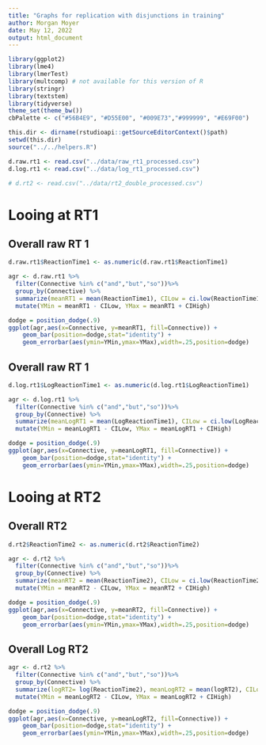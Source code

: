 ```yaml
---
title: "Graphs for replication with disjunctions in training"
author: Morgan Moyer
date: May 12, 2022
output: html_document
---
```


```r
library(ggplot2)
library(lme4)
library(lmerTest)
library(multcomp) # not available for this version of R
library(stringr)
library(textstem)
library(tidyverse)
theme_set(theme_bw())
cbPalette <- c("#56B4E9", "#D55E00", "#009E73","#999999", "#E69F00")


```


```r
this.dir <- dirname(rstudioapi::getSourceEditorContext()$path)
setwd(this.dir)
source("../../helpers.R")

d.raw.rt1 <- read.csv("../data/raw_rt1_processed.csv")
d.log.rt1 <- read.csv("../data/log_rt1_processed.csv")

# d.rt2 <- read.csv("../data/rt2_double_processed.csv")
```

# Looing at RT1

## Overall raw RT 1
```r
d.raw.rt1$ReactionTime1 <- as.numeric(d.raw.rt1$ReactionTime1)

agr <- d.raw.rt1 %>%
  filter(Connective %in% c("and","but","so"))%>% 
  group_by(Connective) %>%
  summarize(meanRT1 = mean(ReactionTime1), CILow = ci.low(ReactionTime1), CIHigh = ci.high(ReactionTime1)) %>% 
  mutate(YMin = meanRT1 - CILow, YMax = meanRT1 + CIHigh)

dodge = position_dodge(.9)
ggplot(agr,aes(x=Connective, y=meanRT1, fill=Connective)) +
    geom_bar(position=dodge,stat="identity") +
    geom_errorbar(aes(ymin=YMin,ymax=YMax),width=.25,position=dodge)
```


## Overall raw RT 1
```r
d.log.rt1$LogReactionTime1 <- as.numeric(d.log.rt1$LogReactionTime1)

agr <- d.log.rt1 %>%
  filter(Connective %in% c("and","but","so"))%>% 
  group_by(Connective) %>%
  summarize(meanLogRT1 = mean(LogReactionTime1), CILow = ci.low(LogReactionTime1), CIHigh = ci.high(LogReactionTime1)) %>% 
  mutate(YMin = meanLogRT1 - CILow, YMax = meanLogRT1 + CIHigh)

dodge = position_dodge(.9)
ggplot(agr,aes(x=Connective, y=meanLogRT1, fill=Connective)) +
    geom_bar(position=dodge,stat="identity") +
    geom_errorbar(aes(ymin=YMin,ymax=YMax),width=.25,position=dodge)
```



# Looing at RT2

## Overall RT2
```r
d.rt2$ReactionTime2 <- as.numeric(d.rt2$ReactionTime2)

agr <- d.rt2 %>%
  filter(Connective %in% c("and","but","so"))%>% 
  group_by(Connective) %>%
  summarize(meanRT2 = mean(ReactionTime2), CILow = ci.low(ReactionTime2), CIHigh = ci.high(ReactionTime2)) %>% 
  mutate(YMin = meanRT2 - CILow, YMax = meanRT2 + CIHigh)

dodge = position_dodge(.9)
ggplot(agr,aes(x=Connective, y=meanRT2, fill=Connective)) +
    geom_bar(position=dodge,stat="identity") +
    geom_errorbar(aes(ymin=YMin,ymax=YMax),width=.25,position=dodge)
```




## Overall Log RT2
```r
agr <- d.rt2 %>%
  filter(Connective %in% c("and","but","so"))%>% 
  group_by(Connective) %>%
  summarize(logRT2= log(ReactionTime2), meanLogRT2 = mean(logRT2), CILow = ci.low(logRT2), CIHigh = ci.high(logRT2)) %>% 
  mutate(YMin = meanLogRT2 - CILow, YMax = meanLogRT2 + CIHigh)

dodge = position_dodge(.9)
ggplot(agr,aes(x=Connective, y=meanLogRT2, fill=Connective)) +
    geom_bar(position=dodge,stat="identity") +
    geom_errorbar(aes(ymin=YMin,ymax=YMax),width=.25,position=dodge)
```


